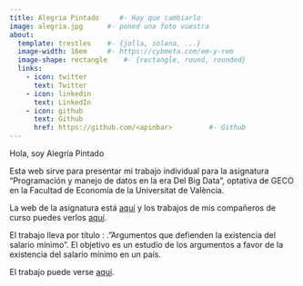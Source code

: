 ---
title: Alegria Pintado     #- Hay que cambiarlo
image: alegria.jpg      #- poned una foto vuestra
about:
  template: trestles    #- {jolla, solana, ...}
  image-width: 16em     #- https://cybmeta.com/em-y-rem
  image-shape: rectangle    #- {rectangle, round, rounded}
  links:
    - icon: twitter
      text: Twitter
    - icon: linkedin
      text: LinkedIn
    - icon: github
      text: Github
      href: https://github.com/<apinbar>         #- Github
---
        
Hola, soy Alegría Pintado
      
Esta web sirve para presentar mi trabajo individual para la asignatura "Programación y manejo de datos en la era Del Big Data", optativa de GECO en la Facultad de Economía de la Universitat de València.

La web de la asignatura está [aquí](https://perezp44.github.io/intro-ds-22-23-web/){target="_blank"} y los trabajos de mis compañeros de curso puedes verlos [aquí](https://perezp44.github.io/intro-ds-22-23-web/07-trabajos_2022-23.html){target="_blank"}.



El trabajo lleva por título : ."Argumentos que defienden la existencia del salario mínimo". El objetivo es un estudio de los argumentos a favor de la existencia del salario mínimo en un país. 


El trabajo puede verse [aquí](my_trabajo_BigData.html).